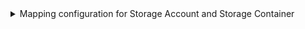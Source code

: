 <details>

<summary>
  Mapping configuration for Storage Account and Storage Container
</summary>

```yaml showLineNumbers
resources:
  - kind: Microsoft.Storage/storageAccounts
    selector:
      query: "true"
      # azure resource api version to query
      apiVersion: "2023-01-01"
    port:
      entity:
        mappings:
          # lowercase only the resourceGroups namespace and name to align how azure API returns the resource group reference
          identifier: '.id | split("/") | .[3] |= ascii_downcase |.[4] |= ascii_downcase | join("/")'
          title: .name
          blueprint: '"azureStorageAccount"'
          properties:
            location: .location
            provisioningState: .properties.provisioningState
            creationTime: .properties.creationTime
            isHnsEnabled: .properties.isHnsEnabled
            fileEncryptionEnabled: .properties.encryption.services.file.enabled
            blobEncryptionEnabled: .properties.encryption.services.blob.enabled
            primaryLocation: .properties.primaryLocation
            secondaryLocation: .properties.secondaryLocation
            statusOfPrimary: .properties.statusOfPrimary
            statusOfSecondary: .properties.statusOfSecondary
            allowBlobPublicAccess: .properties.allowBlobPublicAccess
            tags: .tags
          relations:
            # resolve resource group id from storage account id
            resourceGroup: '.id | split("/") | .[3] |= ascii_downcase |.[4] |= ascii_downcase | .[:5] |join("/")'

  - kind: Microsoft.Storage/storageAccounts/blobServices/containers
    selector:
      query: "true"
      # azure resource api version to query
      apiVersion: "2023-01-01"
    port:
      entity:
        mappings:
          identifier: '.id | split("/") | .[3] |= ascii_downcase |.[4] |= ascii_downcase | join("/")'
          title: .name
          blueprint: '"azureStorageContainer"'
          properties:
            publicAccess: .properties.publicAccess
            hasImmutabilityPolicy: .properties.hasImmutabilityPolicy
            hasLegalHold: .properties.hasLegalHold
            deleted: .properties.deleted
            deletedTime: .properties.deletedTime
            remainingRetentionDays: .properties.remainingRetentionDays
            leaseStatus: .properties.leaseStatus
            leaseState: .properties.leaseState
            defaultEncryptionScope: .properties.defaultEncryptionScope
            version: .properties.version
          relations:
            # resolve storage account id from container id
            storageAccount: '.id | split("/") | .[3] |= ascii_downcase | .[4] |= ascii_downcase | .[:-4] | join("/")'
```

</details>
